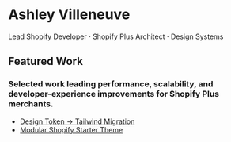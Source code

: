 # Ashley Villeneuve

 Lead Shopify Developer · Shopify Plus Architect · Design Systems

 ## Featured Work
 ### Selected work leading performance, scalability, and developer-experience improvements for Shopify Plus merchants.

- [Design Token → Tailwind Migration](/case-studies/token-migration/)
- [Modular Shopify Starter Theme](/case-studies/starter-theme/)